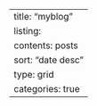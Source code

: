 ---
title: "myblog"
listing:
  contents: posts
  sort: "date desc"
  type: grid
  categories: true
---